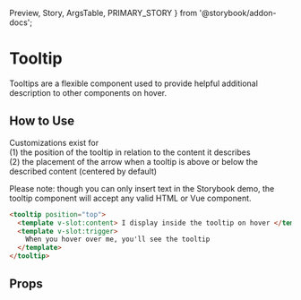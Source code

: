   Preview,
  Story,
  ArgsTable,
  PRIMARY_STORY
} from '@storybook/addon-docs';

# Tooltip

Tooltips are a flexible component used to provide helpful additional description to other components on hover.

<Preview>
  <Story id="components-tooltip--primary" />
</Preview>

## How to Use

Customizations exist for<br />
(1) the position of the tooltip in relation to the content it describes<br />
(2) the placement of the arrow when a tooltip is above or below the described content (centered by default)<br />

Please note: though you can only insert text in the Storybook demo, the tooltip component will accept any valid HTML or Vue component.

```html
<tooltip position="top">
  <template v-slot:content> I display inside the tooltip on hover </template>
  <template v-slot:trigger>
    When you hover over me, you'll see the tooltip
  </template>
</tooltip>
```

## Props

<ArgsTable story={PRIMARY_STORY} />
